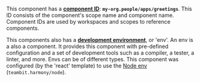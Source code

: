 
This component has a [**component ID**](https://bit.dev/docs/components/structure/component-id): **`my-org.people/apps/greetings`**. This ID consists of the component's scope name and component name.
Component IDs are used by workspaces and scopes to reference components.

This components also has a [**development environment**](https://bit.dev/docs/getting-started/composing/dev-environments), or 'env'.
An env is a also a component. It provides this component with pre-defined configuration and a set of development tools such as a <Tooltip content={nodeCompiler} language="bash">compiler</Tooltip>, a <Tooltip content={nodeTester} language="bash">tester</Tooltip>, a <Tooltip content={nodeLinter} language="bash">linter</Tooltip>, and more.
Envs can be of different types. This component was configured (by the 'react' template) to use the [Node env](/frameworks/node/node-overview) (`teambit.harmony/node`).
